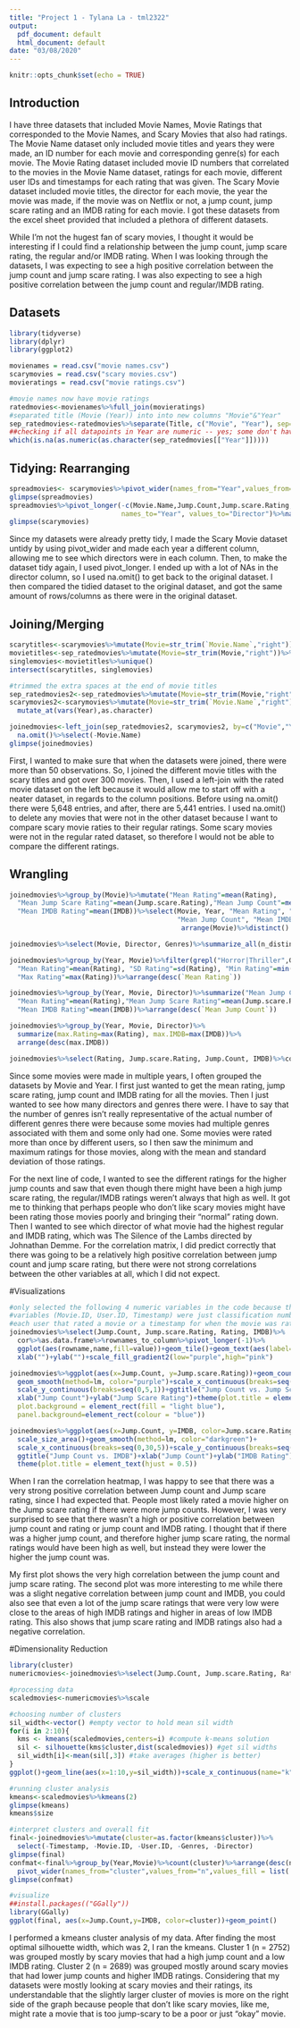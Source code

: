 ```yaml
---
title: "Project 1 - Tylana La - tml2322"
output:
  pdf_document: default
  html_document: default
date: "03/08/2020"
---
```


```r
knitr::opts_chunk$set(echo = TRUE)
```

## Introduction 

I have three datasets that included Movie Names, Movie Ratings that corresponded to the Movie Names, and Scary Movies that also had ratings. The Movie Name dataset only included movie titles and years they were made, an ID number for each movie and corresponding genre(s) for each movie. The Movie Rating dataset included movie ID numbers that correlated to the movies in the Movie Name dataset, ratings for each movie, different user IDs and timestamps for each rating that was given. The Scary Movie dataset included movie titles, the director for each movie, the year the movie was made, if the movie was on Netflix or not, a jump count, jump scare rating and an IMDB rating for each movie. I got these datasets from the excel sheet provided that included a plethora of different datasets. 

While I'm not the hugest fan of scary movies, I thought it would be interesting if I could find a relationship between the jump count, jump scare rating, the regular and/or IMDB rating. When I was looking through the datasets, I was expecting to see a high positive correlation between the jump count and jump scare rating. I was also expecting to see a high positive correlation between the jump count and regular/IMDB rating. 

## Datasets 

```R
library(tidyverse)
library(dplyr)
library(ggplot2)

movienames = read.csv("movie names.csv")
scarymovies = read.csv("scary movies.csv")
movieratings = read.csv("movie ratings.csv")

#movie names now have movie ratings 
ratedmovies<-movienames%>%full_join(movieratings) 
#separated title (Movie (Year)) into into new columns "Movie"&"Year"
sep_ratedmovies<-ratedmovies%>%separate(Title, c("Movie", "Year"), sep="[()]")%>%filter(!is.na(Movie))
##checking if all datapoints in Year are numeric -- yes; some don't have years -- gives NA for some rows 
which(is.na(as.numeric(as.character(sep_ratedmovies[["Year"]])))) 
```

## Tidying: Rearranging

```R
spreadmovies<- scarymovies%>%pivot_wider(names_from="Year",values_from="Director")
glimpse(spreadmovies)
spreadmovies%>%pivot_longer(-c(Movie.Name,Jump.Count,Jump.scare.Rating,Netflix..US.,IMDB), 
                            names_to="Year", values_to="Director")%>%na.omit()
glimpse(scarymovies)
```

Since my datasets were already pretty tidy, I made the Scary Movie dataset untidy by using pivot_wider and made each year a different column, allowing me to see which directors were in each column. Then, to make the dataset tidy again, I used pivot_longer. I ended up with a lot of NAs in the director column, so I used na.omit() to get back to the original dataset. I then compared the tidied dataset to the original dataset, and got the same amount of rows/columns as there were in the original dataset.  

## Joining/Merging

```R
scarytitles<-scarymovies%>%mutate(Movie=str_trim(`Movie.Name`,"right"))%>%pull(`Movie.Name`) 
movietitles<-sep_ratedmovies%>%mutate(Movie=str_trim(Movie,"right"))%>%pull(Movie)
singlemovies<-movietitles%>%unique()
intersect(scarytitles, singlemovies)

#trimmed the extra spaces at the end of movie titles 
sep_ratedmovies2<-sep_ratedmovies%>%mutate(Movie=str_trim(Movie,"right"))
scarymovies2<-scarymovies%>%mutate(Movie=str_trim(`Movie.Name`,"right"))%>%
  mutate_at(vars(Year),as.character)

joinedmovies<-left_join(sep_ratedmovies2, scarymovies2, by=c("Movie","Year"))%>%
  na.omit()%>%select(-Movie.Name)
glimpse(joinedmovies)
```

First, I wanted to make sure that when the datasets were joined, there were more than 50 observations. So, I joined the different movie titles with the scary titles and got over 300 movies. Then, I used a left-join with the rated movie dataset on the left because it would allow me to start off with a neater dataset, in regards to the column positions. Before using na.omit() there were 5,648 entries, and after, there are 5,441 entries. I used na.omit() to delete any movies that were not in the other dataset because I want to compare scary movie raties to their regular ratings. Some scary movies were not in the regular rated dataset, so therefore I would not be able to compare the different ratings. 

## Wrangling

```R
joinedmovies%>%group_by(Movie)%>%mutate("Mean Rating"=mean(Rating),
  "Mean Jump Scare Rating"=mean(Jump.scare.Rating),"Mean Jump Count"=mean(Jump.Count), 
  "Mean IMDB Rating"=mean(IMDB))%>%select(Movie, Year, "Mean Rating", "Mean Jump Scare Rating", 
                                          "Mean Jump Count", "Mean IMDB Rating", Genres, Director)%>%
                                           arrange(Movie)%>%distinct()

joinedmovies%>%select(Movie, Director, Genres)%>%summarize_all(n_distinct)

joinedmovies%>%group_by(Year, Movie)%>%filter(grepl("Horror|Thriller",Genres))%>%summarize(n=n(),
  "Mean Rating"=mean(Rating), "SD Rating"=sd(Rating), "Min Rating"=min(Rating), 
  "Max Rating"=max(Rating))%>%arrange(desc(`Mean Rating`))

joinedmovies%>%group_by(Year, Movie, Director)%>%summarize("Mean Jump Count"=mean(Jump.Count), 
  "Mean Rating"=mean(Rating),"Mean Jump Scare Rating"=mean(Jump.scare.Rating),
  "Mean IMDB Rating"=mean(IMDB))%>%arrange(desc(`Mean Jump Count`))

joinedmovies%>%group_by(Year, Movie, Director)%>%
  summarize(max.Rating=max(Rating), max.IMDB=max(IMDB))%>%
  arrange(desc(max.IMDB))

joinedmovies%>%select(Rating, Jump.scare.Rating, Jump.Count, IMDB)%>%cor
```

Since some movies were made in multiple years, I often grouped the datasets by Movie and Year. I first just wanted to get the mean rating, jump scare rating, jump count and IMDB rating for all the movies. Then I just wanted to see how many directors and genres there were. I have to say that the number of genres isn't really representative of the actual number of different genres there were because some movies had multiple genres associated with them and some only had one. Some movies were rated more than once by different users, so I then saw the minimum and maximum ratings for those movies, along with the mean and standard deviation of those ratings. 

For the next line of code, I wanted to see the different ratings for the higher jump counts and saw that even though there might have been a high jump scare rating, the regular/IMDB ratings weren't always that high as well. It got me to thinking that perhaps people who don't like scary movies might have been rating those movies poorly and bringing their "normal" rating down. Then I wanted to see which director of what movie had the highest regular and IMDB rating, which was The Silence of the Lambs directed by Johnathan Demme. For the correlation matrix, I did predict correctly that there was going to be a relatively high positive correlation between jump count and jump scare rating, but there were not strong correlations between the other variables at all, which I did not expect. 

#Visualizations

```R
#only selected the following 4 numeric variables in the code because the other numeric 
#variables (Movie.ID, User.ID, Timestamp) were just classification numbers for each movie, 
#each user that rated a movie or a timestamp for when the movie was rated, respectively. 
joinedmovies%>%select(Jump.Count, Jump.scare.Rating, Rating, IMDB)%>%
  cor%>%as.data.frame%>%rownames_to_column%>%pivot_longer(-1)%>%
  ggplot(aes(rowname,name,fill=value))+geom_tile()+geom_text(aes(label=round(value,2)))+
  xlab("")+ylab("")+scale_fill_gradient2(low="purple",high="pink")

joinedmovies%>%ggplot(aes(x=Jump.Count, y=Jump.scare.Rating))+geom_count(stat="summary")+
  geom_smooth(method=lm, color="purple")+scale_x_continuous(breaks=seq(0,30,5))+
  scale_y_continuous(breaks=seq(0,5,1))+ggtitle("Jump Count vs. Jump Scare Rating")+
  xlab("Jump Count")+ylab("Jump Scare Rating")+theme(plot.title = element_text(hjust = 0.5), 
  plot.background = element_rect(fill = "light blue"),
  panel.background=element_rect(colour = "blue"))

joinedmovies%>%ggplot(aes(x=Jump.Count, y=IMDB, color=Jump.scare.Rating))+geom_count()+
  scale_size_area()+geom_smooth(method=lm, color="darkgreen")+
  scale_x_continuous(breaks=seq(0,30,5))+scale_y_continuous(breaks=seq(0,10,1))+ 
  ggtitle("Jump Count vs. IMDB")+xlab("Jump Count")+ylab("IMDB Rating")+
  theme(plot.title = element_text(hjust = 0.5))
```

When I ran the correlation heatmap, I was happy to see that there was a very strong positive correlation between Jump count and Jump scare rating, since I had expected that. People most likely rated a movie higher on the Jump scare rating if there were more jump counts. However, I was very surprised to see that there wasn't a high or positive correlation between jump count and rating or jump count and IMDB rating. I thought that if there was a higher jump count, and therefore higher jump scare rating, the normal ratings would have been high as well, but instead they were lower the higher the jump count was. 

My first plot shows the very high correlation between the jump count and jump scare rating. The second plot was more interesting to me while there was a slight negative correlation between jump count and IMDB, you could also see that even a lot of the jump scare ratings that were very low were close to the areas of high IMDB ratings and higher in areas of low IMDB rating. This also shows that jump scare rating and IMDB ratings also had a negative correlation. 

#Dimensionality Reduction

```R
library(cluster)
numericmovies<-joinedmovies%>%select(Jump.Count, Jump.scare.Rating, Rating, IMDB)

#processing data
scaledmovies<-numericmovies%>%scale

#choosing number of clusters
sil_width<-vector() #empty vector to hold mean sil width
for(i in 2:10){
  kms <- kmeans(scaledmovies,centers=i) #compute k-means solution
  sil <- silhouette(kms$cluster,dist(scaledmovies)) #get sil widths
  sil_width[i]<-mean(sil[,3]) #take averages (higher is better)
}
ggplot()+geom_line(aes(x=1:10,y=sil_width))+scale_x_continuous(name="k",breaks=1:10)

#running cluster analysis 
kmeans<-scaledmovies%>%kmeans(2)
glimpse(kmeans)
kmeans$size

#interpret clusters and overall fit 
final<-joinedmovies%>%mutate(cluster=as.factor(kmeans$cluster))%>%
  select(-Timestamp, -Movie.ID, -User.ID, -Genres, -Director)
glimpse(final)
confmat<-final%>%group_by(Year,Movie)%>%count(cluster)%>%arrange(desc(n))%>%
  pivot_wider(names_from="cluster",values_from="n",values_fill = list('n'=0))
glimpse(confmat)

#visualize 
##install.packages(("GGally"))
library(GGally)
ggplot(final, aes(x=Jump.Count,y=IMDB, color=cluster))+geom_point()

```

I performed a kmeans cluster analysis of my data. After finding the most optimal silhouette width, which was 2, I ran the kmeans. Cluster 1 (n = 2752) was grouped mostly by scary movies that had a high jump count and a low IMDB rating. Cluster 2 (n = 2689) was grouped mostly around scary movies that had lower jump counts and higher IMDB ratings. Considering that my datasets were mostly looking at scary movies and their ratings, its understandable that the slightly larger cluster of movies is more on the right side of the graph because people that don't like scary movies, like me, might rate a movie that is too jump-scary to be a poor or just "okay" movie. 


